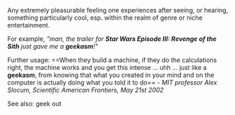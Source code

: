 Any extremely pleasurable feeling one experiences after seeing, or hearing, something particularly cool, esp. within the realm of genre or niche entertainment.

For example, ''"man, the trailer for '''Star Wars Episode III: Revenge of the Sith''' just gave me a '''geekasm'''!"''

Further usage: ==When they build a machine, if they do the calculations right, the machine works and you get this intense ... uhh ... just like a '''geekasm''', from knowing that what you created in your mind and on the computer is actually doing what you told it to do== - ''MIT professor Alex Slocum, Scientific American Frontiers, May 21st 2002''

See also: geek out